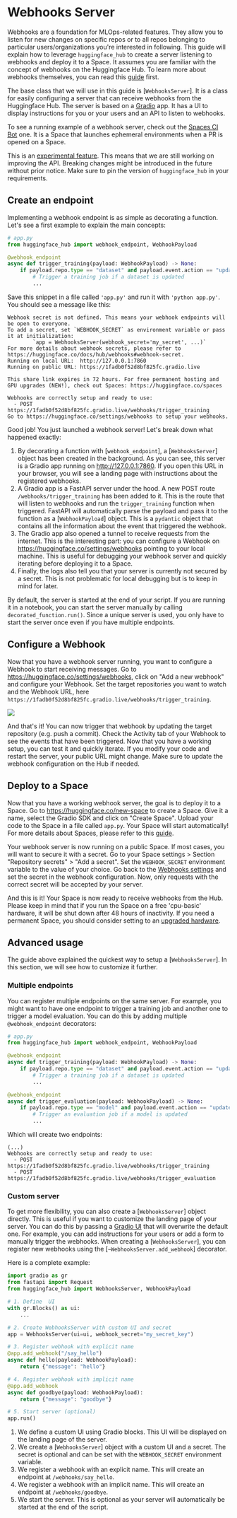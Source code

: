 # Webhooks Server

Webhooks are a foundation for MLOps-related features. They allow you to listen for new changes on specific repos or to
all repos belonging to particular users/organizations you're interested in following. This guide will explain how to
leverage `huggingface_hub` to create a server listening to webhooks and deploy it to a Space. It assumes you are
familiar with the concept of webhooks on the Huggingface Hub. To learn more about webhooks themselves, you can read
this [guide](https://huggingface.co/docs/hub/webhooks) first.

The base class that we will use in this guide is [`WebhooksServer`]. It is a class for easily configuring a server that
can receive webhooks from the Huggingface Hub. The server is based on a [Gradio](https://gradio.app/) app. It has a UI
to display instructions for you or your users and an API to listen to webhooks.

<Tip>

To see a running example of a webhook server, check out the [Spaces CI Bot](https://huggingface.co/spaces/spaces-ci-bot/webhook)
one. It is a Space that launches ephemeral environments when a PR is opened on a Space.

</Tip>

<Tip warning={true}>

This is an [experimental feature](../package_reference/environment_variables#hfhubdisableexperimentalwarning). This
means that we are still working on improving the API. Breaking changes might be introduced in the future without prior
notice. Make sure to pin the version of `huggingface_hub` in your requirements.

</Tip>


## Create an endpoint

Implementing a webhook endpoint is as simple as decorating a function. Let's see a first example to explain the main
concepts:

```python
# app.py
from huggingface_hub import webhook_endpoint, WebhookPayload

@webhook_endpoint
async def trigger_training(payload: WebhookPayload) -> None:
    if payload.repo.type == "dataset" and payload.event.action == "update":
        # Trigger a training job if a dataset is updated
        ...
```

Save this snippet in a file called `'app.py'` and run it with `'python app.py'`. You should see a message like this:

```text
Webhook secret is not defined. This means your webhook endpoints will be open to everyone.
To add a secret, set `WEBHOOK_SECRET` as environment variable or pass it at initialization: 
        `app = WebhooksServer(webhook_secret='my_secret', ...)`
For more details about webhook secrets, please refer to https://huggingface.co/docs/hub/webhooks#webhook-secret.
Running on local URL:  http://127.0.0.1:7860
Running on public URL: https://1fadb0f52d8bf825fc.gradio.live

This share link expires in 72 hours. For free permanent hosting and GPU upgrades (NEW!), check out Spaces: https://huggingface.co/spaces

Webhooks are correctly setup and ready to use:
  - POST https://1fadb0f52d8bf825fc.gradio.live/webhooks/trigger_training
Go to https://huggingface.co/settings/webhooks to setup your webhooks.
```

Good job! You just launched a webhook server! Let's break down what happened exactly:

1. By decorating a function with [`webhook_endpoint`], a [`WebhooksServer`] object has been created in the background.
As you can see, this server is a Gradio app running on http://127.0.0.1:7860. If you open this URL in your browser, you
will see a landing page with instructions about the registered webhooks.
2. A Gradio app is a FastAPI server under the hood. A new POST route `/webhooks/trigger_training` has been added to it.
This is the route that will listen to webhooks and run the `trigger_training` function when triggered. FastAPI will
automatically parse the payload and pass it to the function as a [`WebhookPayload`] object. This is a `pydantic` object
that contains all the information about the event that triggered the webhook.
3. The Gradio app also opened a tunnel to receive requests from the internet. This is the interesting part: you can
configure a Webhook on https://huggingface.co/settings/webhooks pointing to your local machine. This is useful for
debugging your webhook server and quickly iterating before deploying it to a Space.
4. Finally, the logs also tell you that your server is currently not secured by a secret. This is not problematic for
local debugging but is to keep in mind for later.

<Tip warning={true}>

By default, the server is started at the end of your script. If you are running it in a notebook, you can start the
server manually by calling `decorated_function.run()`. Since a unique server is used, you only have to start the server
once even if you have multiple endpoints.

</Tip>


## Configure a Webhook

Now that you have a webhook server running, you want to configure a Webhook to start receiving messages.
Go to https://huggingface.co/settings/webhooks, click on "Add a new webhook" and configure your Webhook. Set the target
repositories you want to watch and the Webhook URL, here `https://1fadb0f52d8bf825fc.gradio.live/webhooks/trigger_training`. 

<div class="flex justify-center">
<img src="https://huggingface.co/datasets/huggingface/documentation-images/resolve/main/hub/configure_webhook.png"/>
</div>

And that's it! You can now trigger that webhook by updating the target repository (e.g. push a commit). Check the
Activity tab of your Webhook to see the events that have been triggered. Now that you have a working setup, you can
test it and quickly iterate. If you modify your code and restart the server, your public URL might change. Make sure
to update the webhook configuration on the Hub if needed.

## Deploy to a Space

Now that you have a working webhook server, the goal is to deploy it to a Space. Go to https://huggingface.co/new-space
to create a Space. Give it a name, select the Gradio SDK and click on "Create Space". Upload your code to the Space
in a file called `app.py`. Your Space will start automatically! For more details about Spaces, please refer to this
[guide](https://huggingface.co/docs/hub/spaces-overview).

Your webhook server is now running on a public Space. If most cases, you will want to secure it with a secret. Go to
your Space settings > Section "Repository secrets" > "Add a secret". Set the `WEBHOOK_SECRET` environment variable to
the value of your choice. Go back to the [Webhooks settings](https://huggingface.co/settings/webhooks) and set the
secret in the webhook configuration. Now, only requests with the correct secret will be accepted by your server.

And this is it! Your Space is now ready to receive webhooks from the Hub. Please keep in mind that if you run the Space
on a free 'cpu-basic' hardware, it will be shut down after 48 hours of inactivity. If you need a permanent Space, you
should consider setting to an [upgraded hardware](https://huggingface.co/docs/hub/spaces-gpus#hardware-specs).

## Advanced usage

The guide above explained the quickest way to setup a [`WebhooksServer`]. In this section, we will see how to customize
it further.

### Multiple endpoints

You can register multiple endpoints on the same server. For example, you might want to have one endpoint to trigger
a training job and another one to trigger a model evaluation. You can do this by adding multiple `@webhook_endpoint`
decorators:

```python
# app.py
from huggingface_hub import webhook_endpoint, WebhookPayload

@webhook_endpoint
async def trigger_training(payload: WebhookPayload) -> None:
    if payload.repo.type == "dataset" and payload.event.action == "update":
        # Trigger a training job if a dataset is updated
        ...

@webhook_endpoint
async def trigger_evaluation(payload: WebhookPayload) -> None:
    if payload.repo.type == "model" and payload.event.action == "update":
        # Trigger an evaluation job if a model is updated
        ...
```

Which will create two endpoints:

```text
(...)
Webhooks are correctly setup and ready to use:
  - POST https://1fadb0f52d8bf825fc.gradio.live/webhooks/trigger_training
  - POST https://1fadb0f52d8bf825fc.gradio.live/webhooks/trigger_evaluation
```

### Custom server

To get more flexibility, you can also create a [`WebhooksServer`] object directly. This is useful if you want to
customize the landing page of your server. You can do this by passing a [Gradio UI](https://gradio.app/docs/#blocks)
that will overwrite the default one. For example, you can add instructions for your users or add a form to manually
trigger the webhooks. When creating a [`WebhooksServer`], you can register new webhooks using the
[`~WebhooksServer.add_webhook`] decorator.

Here is a complete example:

```python
import gradio as gr
from fastapi import Request
from huggingface_hub import WebhooksServer, WebhookPayload

# 1. Define  UI
with gr.Blocks() as ui:
    ...

# 2. Create WebhooksServer with custom UI and secret
app = WebhooksServer(ui=ui, webhook_secret="my_secret_key")

# 3. Register webhook with explicit name
@app.add_webhook("/say_hello")
async def hello(payload: WebhookPayload):
    return {"message": "hello"}

# 4. Register webhook with implicit name
@app.add_webhook
async def goodbye(payload: WebhookPayload):
    return {"message": "goodbye"}

# 5. Start server (optional)
app.run()
```

1. We define a custom UI using Gradio blocks. This UI will be displayed on the landing page of the server.
2. We create a [`WebhooksServer`] object with a custom UI and a secret. The secret is optional and can be set with
the `WEBHOOK_SECRET` environment variable.
3. We register a webhook with an explicit name. This will create an endpoint at `/webhooks/say_hello`.
4. We register a webhook with an implicit name. This will create an endpoint at `/webhooks/goodbye`.
5. We start the server. This is optional as your server will automatically be started at the end of the script.